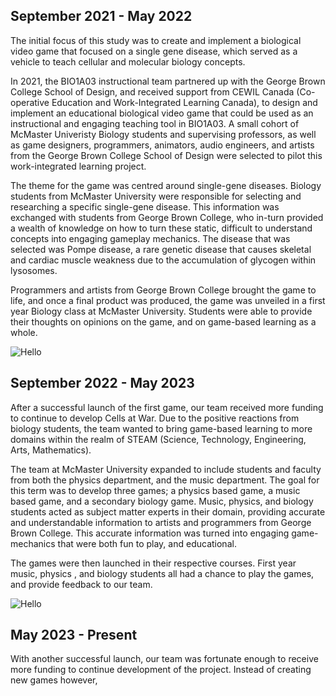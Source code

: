 ## September 2021 - May 2022

The initial focus of this study was to create and implement a biological video game 
that focused on a single gene disease, which served as a vehicle to teach 
cellular and molecular biology concepts.

In 2021, the BIO1A03 instructional team partnered up with the George Brown 
College School of Design, and received support from CEWIL Canada 
(Co-operative Education and Work-Integrated Learning Canada), to design 
and implement an educational biological video game that could be used as 
an instructional and engaging teaching tool in BIO1A03. A small cohort of
McMaster Univeristy Biology students and supervising professors, 
as well as game designers, programmers, animators, audio engineers, 
and artists from the George Brown College School of Design were 
selected to pilot this work-integrated learning project.

The theme for the game was centred around single-gene diseases. 
Biology students from McMaster University were responsible for 
selecting and researching a specific single-gene disease. 
This information was exchanged with students from George Brown College, 
who in-turn provided a wealth of knowledge on how to turn these static, 
difficult to understand concepts into engaging gameplay mechanics. 
The disease that was selected was Pompe disease, 
a rare genetic disease that causes skeletal 
and cardiac muscle weakness due to the accumulation of glycogen within lysosomes.

Programmers and artists from George Brown College brought the game to life, and once
a final product was produced, the game was unveiled in a first year Biology class
at McMaster University. Students were able to provide their thoughts on opinions
on the game, and on game-based learning as a whole.

![Hello](/cvp.jpg) 

## September 2022 - May 2023

After a successful launch of the first game, our team received more funding to
continue to develop Cells at War. Due to the positive reactions from biology students,
the team wanted to bring game-based learning to more domains within
the realm of STEAM (Science, Technology, Engineering, Arts, Mathematics). 

The team at McMaster University expanded to include students and faculty from both the physics
department, and the music department. The goal for this term was to develop three games; a physics based game, a music
based game, and a secondary biology game. Music, physics, and biology students acted as subject matter experts in their domain, providing
accurate and understandable information to artists and programmers from George Brown College. This accurate information was turned into 
engaging game-mechanics that were both fun to play, and educational.

The games were then launched in their respective courses. First year music, physics , and biology students
all had a chance to play the games, and provide feedback to our team.

![Hello](/t1d_class.jpg)

## May 2023 - Present

With another successful launch, our team was fortunate enough to receive more funding to continue development of the project.
Instead of creating new games however, 